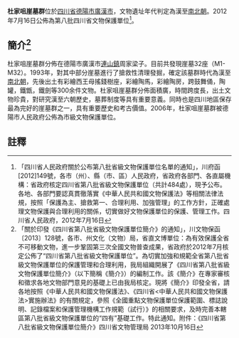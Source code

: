 {{msg:四川省文物保護單位
|名稱 = 杜家咀崖墓群
|編號 = 54
|圖片 = 
|級別 = S8
|分類 = 
|時代 = [[漢代|漢代]]至[[南北朝|南北朝]]
|地点 = [[四川省|四川省]][[德陽市|德陽市]][[廣漢市|廣漢市]]
|坐標 =
|登錄 = 2012年7月16日
}}
'''杜家咀崖墓群'''位於[[四川省|四川省]][[德陽市|德陽市]][[廣漢市|廣漢市]]，文物遺址年代判定為漢至[[南北朝|南北朝]]。2012年7月16日公佈為第八批四川省文物保護單位<ref>「四川省人民政府關於公布第八批省級文物保護單位名單的通知」，川府函[2012]149號，各市（州）、縣（市、區）人民政府，省政府各部門、各直屬機構：省政府核定四川省第八批省級文物保護單位（共計484處），現予公布。各地、各部門要認真貫徹落實《中華人民共和國文物保護法》等相關法律法規，按照「保護為主、搶救第一、合理利用、加強管理」的工作方針，正確處理文物保護與合理利用的關係，切實做好文物保護單位的保護、管理工作。四川省人民政府，2012年7月16日</ref>。
== 簡介<ref>「關於印發《四川省第八批省級文物保護單位簡介》的通知」，川文物保函〔2013〕128號，各市、州文化（文物）局，省直文博單位：為有效保護全省不可移動文物，進一步鞏固第三次全國文物普查成果，省政府於2012年7月核定公佈了“四川省第八批省級文物保護單位”。為切實加強和規範全省第八批省級文物保護單位的保護管理和合理利用，我局組織開展了《四川省第八批省級文物保護單位簡介》（以下簡稱《簡介》）的編制工作。該《簡介》在專家審核和徵求各地文物部門意見的基礎上已由我局核定。現將《簡介》印發全省，請各地按照《中華人民共和國文物保護法》、《四川省<中華人民共和國文物保護法>實施辦法》的有關規定，參照《全國重點文物保護單位保護範圍、標誌說明、記錄檔案和保護管理機構工作規範（試行）》的相關要求，及時完善本轄區第八批省級文物保護單位的“四有”基礎工作。特此通知。附件：《四川省第八批省級文物保護單位簡介》四川省文物管理局  2013年10月16日</ref> ==
杜家咀崖墓群分佈在德陽市廣漢市[[連山鎮|連山鎮]]周家梁子。目前共發現崖墓32座（M1-M32）。1993年，對其中部分崖墓進行了搶救性清理發掘，確定該墓群時代為漢至[[南北朝|南北朝]]，先後出土有彩繪西王母搖錢樹座，彩繪陶馬，彩繪陶房，跨鼓舞俑，陶罐，鐵甑，鐵劍等300余件文物。杜家咀崖墓群分佈面積廣，時間跨度長，出土文物珍貴，對研究漢至六朝歷史，墓葬制度等具有重要意義。同時也是四川地區保存最為完好的崖墓群之一，具有重要歷史和考古價值。2006年，杜家咀崖墓群被德陽市人民政府公佈為市級文物保護單位。
==註釋==
{{reflist}}